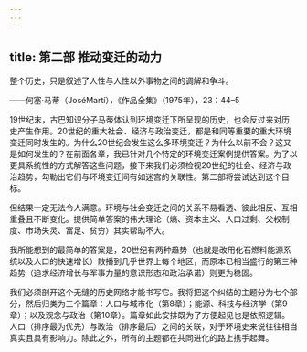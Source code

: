 ```yaml
---
---
---
```

title: 第二部 推动变迁的动力
---




整个历史，只是叙述了人性与人性以外事物之间的调解和争斗。

——何塞·马蒂（JoséMartí），《作品全集》（1975年），23：44–5


19世纪末，古巴知识分子马蒂体认到环境变迁下所呈现的历史，也会反过来对历史产生作用。20世纪的重大社会、经济与政治变迁，都是和同等重要的重大环境变迁同时发生的。为什么20世纪会发生这么多环境变迁？为什么以前不会？这又是如何发生的？在前面各章，我已针对几个特定的环境变迁案例提供答案。为了以更具系统性的方式解答这些问题，接下来我们必须检视20世纪的社会、经济与政治趋势，勾勒出它们与环境变迁间有如迷宫的关联性。第二部将尝试达到这个目标。

但结果一定无法令人满意。环境与社会变迁之间的关系不易看透、彼此相反、互相重叠且不断变化。提供简单答案的伟大理论（熵、资本主义、人口过剩、父权制度、市场失灵、富足、贫穷）其实帮助不大。

我所能想到的最简单的答案是，20世纪有两种趋势（也就是改用化石燃料能源系统以及人口的快速增长）散播到几乎世界上每个地区，而原本已相当盛行的第三种趋势（追求经济增长与军事力量的意识形态和政治承诺）则更为稳固。

我们必须剖开这个无缝的历史网络才能书写它。我将把这个纠结的主题分为七个部分，然后归类为三个篇章：人口与城市化（第8章）；能源、科技与经济学（第9章）；以及观念与政治（第10章）。篇章如此安排既为了方便起见也是依照逻辑。人口（排序最为优先）与政治（排序最后）之间的关联，对于环境史来说往往相当真实且具有影响力。除此之外，所有的主题都在共同进化的路上携手起舞。